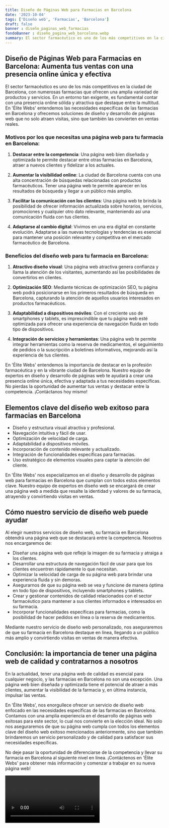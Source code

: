 ```yaml
---
title: Diseño de Páginas Web para Farmacias en Barcelona
date: '2023-10-04'
tags: ['Diseño web', 'Farmacias', 'Barcelona']
draft: false
banner : diseño_paginas_web_farmacias
fondoBanner : diseño_pagina_web_barcelona.webp
summary: El sector farmacéutico es uno de los más competitivos en la ciudad de Barcelona, con numerosas farmacias que ofrecen una amplia variedad de productos y servicios. En un entorno tan exigente, es fundamental contar con una presencia online sólida y atractiva que destaque entre la multitud. En 'Élite Webs' entendemos las necesidades específicas de las farmacias en Barcelona y ofrecemos soluciones de diseño y desarrollo de páginas web que no solo atraen visitas, sino que también las convierten en ventas reales.
---
```


## Diseño de Páginas Web para Farmacias en Barcelona: Aumenta tus ventas con una presencia online única y efectiva

El sector farmacéutico es uno de los más competitivos en la ciudad de Barcelona, con numerosas farmacias que ofrecen una amplia variedad de productos y servicios. En un entorno tan exigente, es fundamental contar con una presencia online sólida y atractiva que destaque entre la multitud. En 'Élite Webs' entendemos las necesidades específicas de las farmacias en Barcelona y ofrecemos soluciones de diseño y desarrollo de páginas web que no solo atraen visitas, sino que también las convierten en ventas reales.

### Motivos por los que necesitas una página web para tu farmacia en Barcelona:

1. **Destacar entre la competencia**: Una página web bien diseñada y optimizada te permite destacar entre otras farmacias en Barcelona, atraer a nuevos clientes y fidelizar a los actuales.

2. **Aumentar la visibilidad online**: La ciudad de Barcelona cuenta con una alta concentración de búsquedas relacionadas con productos farmacéuticos. Tener una página web te permite aparecer en los resultados de búsqueda y llegar a un público más amplio.

3. **Facilitar la comunicación con los clientes**: Una página web te brinda la posibilidad de ofrecer información actualizada sobre horarios, servicios, promociones y cualquier otro dato relevante, manteniendo así una comunicación fluida con tus clientes.

4. **Adaptarse al cambio digital**: Vivimos en una era digital en constante evolución. Adaptarse a las nuevas tecnologías y tendencias es esencial para mantener una posición relevante y competitiva en el mercado farmacéutico de Barcelona.

### Beneficios del diseño web para tu farmacia en Barcelona:

1. **Atractivo diseño visual**: Una página web atractiva genera confianza y llama la atención de los visitantes, aumentando así las posibilidades de convertirlos en clientes.

2. **Optimización SEO**: Mediante técnicas de optimización SEO, tu página web podrá posicionarse en los primeros resultados de búsqueda en Barcelona, capturando la atención de aquellos usuarios interesados en productos farmacéuticos.

3. **Adaptabilidad a dispositivos móviles**: Con el creciente uso de smartphones y tablets, es imprescindible que tu página web esté optimizada para ofrecer una experiencia de navegación fluida en todo tipo de dispositivos.

4. **Integración de servicios y herramientas**: Una página web te permite integrar herramientas como la reserva de medicamentos, el seguimiento de pedidos o la suscripción a boletines informativos, mejorando así la experiencia de tus clientes.

En 'Élite Webs' entendemos la importancia de destacar en la profesión farmacéutica y en la vibrante ciudad de Barcelona. Nuestro equipo de expertos en diseño y desarrollo de páginas web te ayudará a crear una presencia online única, efectiva y adaptada a tus necesidades específicas. No pierdas la oportunidad de aumentar tus ventas y destacar entre la competencia. ¡Contáctanos hoy mismo!

<GifSeo />

<Cta />

## Elementos clave del diseño web exitoso para farmacias en Barcelona

- Diseño y estructura visual atractiva y profesional.
- Navegación intuitiva y fácil de usar.
- Optimización de velocidad de carga.
- Adaptabilidad a dispositivos móviles.
- Incorporación de contenido relevante y actualizado.
- Integración de funcionalidades específicas para farmacias.
- Uso estratégico de elementos visuales para captar la atención del cliente.

En 'Élite Webs' nos especializamos en el diseño y desarrollo de páginas web para farmacias en Barcelona que cumplan con todos estos elementos clave. Nuestro equipo de expertos en diseño web se encargará de crear una página web a medida que resalte la identidad y valores de su farmacia, atrayendo y convirtiendo visitas en ventas.

## Cómo nuestro servicio de diseño web puede ayudar

Al elegir nuestros servicios de diseño web, su farmacia en Barcelona obtendrá una página web que se destacará entre la competencia. Nosotros nos encargaremos de:

- Diseñar una página web que refleje la imagen de su farmacia y atraiga a los clientes.
- Desarrollar una estructura de navegación fácil de usar para que los clientes encuentren rápidamente lo que necesitan.
- Optimizar la velocidad de carga de su página web para brindar una experiencia fluida y sin demoras.
- Asegurarnos de que su página web se vea y funcione de manera óptima en todo tipo de dispositivos, incluyendo smartphones y tablets.
- Crear y gestionar contenidos de calidad relacionados con el sector farmacéutico para mantener a sus clientes informados e interesados en su farmacia.
- Incorporar funcionalidades específicas para farmacias, como la posibilidad de hacer pedidos en línea o la reserva de medicamentos.

Mediante nuestro servicio de diseño web personalizado, nos aseguraremos de que su farmacia en Barcelona destaque en línea, llegando a un público más amplio y convirtiendo visitas en ventas de manera efectiva.

## Conclusión: la importancia de tener una página web de calidad y contratarnos a nosotros

En la actualidad, tener una página web de calidad es esencial para cualquier negocio, y las farmacias en Barcelona no son una excepción. Una página web bien diseñada y optimizada tiene el potencial de atraer a más clientes, aumentar la visibilidad de la farmacia y, en última instancia, impulsar las ventas.

En 'Élite Webs', nos enorgullece ofrecer un servicio de diseño web enfocado en las necesidades específicas de las farmacias en Barcelona. Contamos con una amplia experiencia en el desarrollo de páginas web exitosas para este sector, lo cual nos convierte en la elección ideal. No solo nos aseguraremos de que su página web cumpla con todos los elementos clave del diseño web exitoso mencionados anteriormente, sino que también brindaremos un servicio personalizado y de calidad para satisfacer sus necesidades específicas.

No deje pasar la oportunidad de diferenciarse de la competencia y llevar su farmacia en Barcelona al siguiente nivel en línea. ¡Contáctenos en 'Élite Webs' para obtener más información y comenzar a trabajar en su nueva página web!

<Video />

<CtaBot job='Farmacias' city='Barcelona'/>

<Gmaps query='Barcelona+españa+maps' />